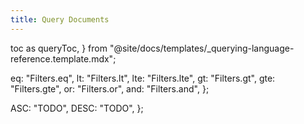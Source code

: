 ```yaml
---
title: Query Documents
---
```


  toc as queryToc,
} from "@site/docs/templates/_querying-language-reference.template.mdx";

  eq: "Filters.eq",
  lt: "Filters.lt",
  lte: "Filters.lte",
  gt: "Filters.gt",
  gte: "Filters.gte",
  or: "Filters.or",
  and: "Filters.and",
};

  ASC: "TODO",
  DESC: "TODO",
};

<QueryTemplate
  codeLang="java"
  filters={filterSyntax}
  createCollection={createCollectionSource}
  asyncCreateCollection={asyncCreateCollectionSource}
  readOne={readOneSource}
  asyncReadOne={asyncReadOneSource}
  readMany={readManySource}
  asyncReadMany={asyncReadManySource}
  readAll={readAllSource}
  asyncReadAll={asyncReadAllSource}
  multipleFields={multipleFieldsSource}
  asyncMultipleFields={asyncMultipleFieldsSource}
  readFields={readFieldsSource}
  rangeRead={rangeReadSource}
  metadataFilter={metaFilterSource}
  logicalFilters={logicalFiltersSource}
  nestedFields={nestedFieldsSources}
  readUsingCollation={readUsingCollationSource}
/>

